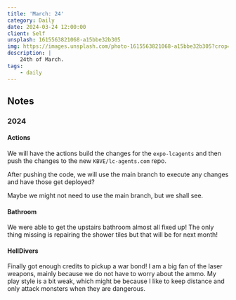```yaml
---
title: 'March: 24'
category: Daily
date: 2024-03-24 12:00:00
client: Self
unsplash: 1615563821068-a15bbe32b305
img: https://images.unsplash.com/photo-1615563821068-a15bbe32b305?crop=entropy&cs=srgb&fm=jpg&ixid=MnwzNjM5Nzd8MHwxfHJhbmRvbXx8fHx8fHx8fDE2ODE3NDg2ODY&ixlib=rb-4.0.3&q=85
description: |
    24th of March.
tags:
    - daily
---
```


## Notes

### 2024

#### Actions

We will have the actions build the changes for the `expo-lcagents` and then push the changes to the new `KBVE/lc-agents.com` repo.

After pushing the code, we will use the main branch to execute any changes and have those get deployed?

Maybe we might not need to use the main branch, but we shall see.


#### Bathroom

We were able to get the upstairs bathroom almost all fixed up!
The only thing missing is repairing the shower tiles but that will be for next month!


#### HellDivers

Finally got enough credits to pickup a war bond!
I am a big fan of the laser weapons, mainly because we do not have to worry about the ammo.
My play style is a bit weak, which might be because I like to keep distance and only attack monsters when they are dangerous.
